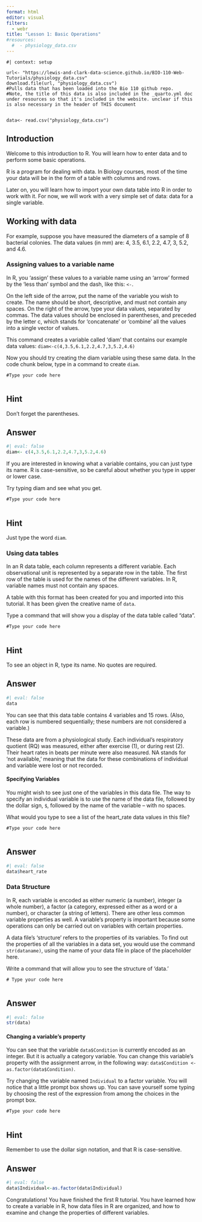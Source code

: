 ```yaml
---
format: html
editor: visual
filters: 
  - webr
title: "Lesson 1: Basic Operations"
#resources: 
  #  - physiology_data.csv
---
```


```webr-r
#| context: setup

url<- "https://lewis-and-clark-data-science.github.io/BIO-110-Web-Tutorials/physiology_data.csv"
download.file(url, "physiology_data.csv")
#Pulls data that has been loaded into the Bio 110 github repo. 
#Note, the title of this data is also included in the _quarto.yml doc under resources so that it's included in the website. unclear if this is also necessary in the header of THIS document


data<- read.csv("physiology_data.csv")

```

## Introduction

Welcome to this introduction to R. You will learn how to enter data and to perform some basic operations.

R is a program for dealing with data. In Biology courses, most of the time your data will be in the form of a table with columns and rows.

Later on, you will learn how to import your own data table into R in order to work with it. For now, we will work with a very simple set of data: data for a single variable.

## Working with data

For example, suppose you have measured the diameters of a sample of 8 bacterial colonies. The data values (in mm) are: 4, 3.5, 6.1, 2.2, 4.7, 3, 5.2, and 4.6.

### Assigning values to a variable name

In R, you 'assign' these values to a variable name using an 'arrow' formed by the 'less than' symbol and the dash, like this: `<-`.

On the left side of the arrow, put the name of the variable you wish to create. The name should be short, descriptive, and must not contain any spaces. On the right of the arrow, type your data values, separated by commas. The data values should be enclosed in parentheses, and preceded by the letter c, which stands for 'concatenate' or 'combine' all the values into a single vector of values.

This command creates a variable called 'diam' that contains our example data values: `diam<-c(4,3.5,6.1,2.2,4.7,3,5.2,4.6)`

Now you should try creating the diam variable using these same data. In the code chunk below, type in a command to create `diam`.

```webr-r
#Type your code here


```

::: {.callout-tip collapse="true" icon="false"}
## Hint

Don't forget the parentheses.
:::

::: {.callout-note collapse="true" icon="false"}
## Answer

```r
#| eval: false
diam<- c(4,3.5,6.1,2.2,4.7,3,5.2,4.6)
```
:::

If you are interested in knowing what a variable contains, you can just type its name. R is case-sensitive, so be careful about whether you type in upper or lower case.

Try typing diam and see what you get.

```webr-r
#Type your code here


```

::: {.callout-tip collapse="true" icon="false"}
## Hint

Just type the word `diam`.
:::

### Using data tables

In an R data table, each column represents a different variable. Each observational unit is represented by a separate row in the table. The first row of the table is used for the names of the different variables. In R, variable names must not contain any spaces.

A table with this format has been created for you and imported into this tutorial. It has been given the creative name of `data`.

Type a command that will show you a display of the data table called "data".

```webr-r
#Type your code here


```

::: {.callout-tip collapse="true" icon="false"}
## Hint

To see an object in R, type its name. No quotes are required.
:::

::: {.callout-note collapse="true" icon="false"}
## Answer

```r
#| eval: false
data
```
:::

You can see that this data table contains 4 variables and 15 rows. (Also, each row is numbered sequentially; these numbers are not considered a variable.)

These data are from a physiological study. Each individual's respiratory quotient (RQ) was measured, either after exercise (1), or during rest (2). Their heart rates in beats per minute were also measured. NA stands for 'not available,' meaning that the data for these combinations of individual and variable were lost or not recorded.

#### Specifying Variables

You might wish to see just one of the variables in this data file. The way to specify an individual variable is to use the name of the data file, followed by the dollar sign, `$`, followed by the name of the variable -- with no spaces.

What would you type to see a list of the heart_rate data values in this file?

```webr-r
#Type your code here


```

::: {.callout-note collapse="true" icon="false"}
## Answer

```r
#| eval: false
data$heart_rate
```
:::

### Data Structure

In R, each variable is encoded as either numeric (a number), integer (a whole number), a factor (a category, expressed either as a word or a number), or character (a string of letters). There are other less common variable properties as well. A variable's property is important because some operations can only be carried out on variables with certain properties.

A data file's 'structure' refers to the properties of its variables. To find out the properties of all the variables in a data set, you would use the command `str(dataname)`, using the name of your data file in place of the placeholder here.

Write a command that will allow you to see the structure of 'data.'

```webr-r
# Type your code here


```

::: {.callout-note collapse="true" icon="false"}
## Answer

```r
#| eval: false
str(data)
```
:::

#### Changing a variable's property

You can see that the variable `data$Condition` is currently encoded as an integer. But it is actually a category variable. You can change this variable's property with the assignment arrow, in the following way: `data$Condition <-as.factor(data$Condition)`.

Try changing the variable named `Individual` to a factor variable. You will notice that a little prompt box shows up. You can save yourself some typing by choosing the rest of the expression from among the choices in the prompt box.

```webr-r
#Type your code here


```

::: {.callout-tip collapse="true" icon="false"}
## Hint

Remember to use the dollar sign notation, and that R is case-sensitive.
:::

::: {.callout-note collapse="true" icon="false"}
## Answer

```r
#| eval: false
data$Individual<-as.factor(data$Individual)
```
:::

Congratulations! You have finished the first R tutorial. You have learned how to create a variable in R, how data files in R are organized, and how to examine and change the properties of different variables.
